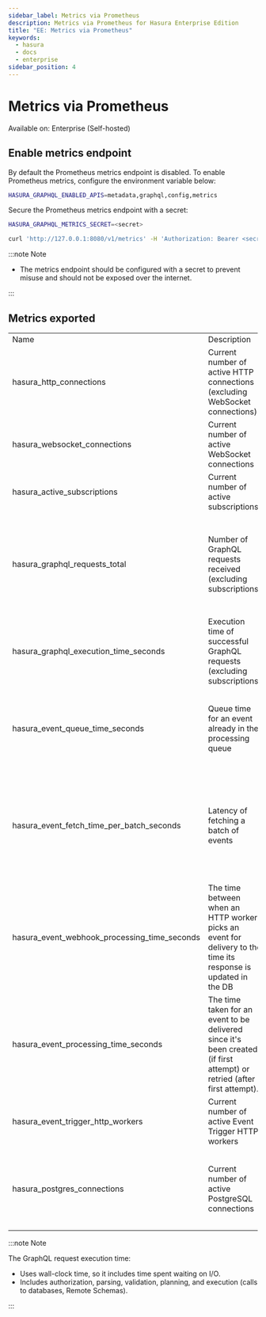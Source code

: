 ```yaml
---
sidebar_label: Metrics via Prometheus
description: Metrics via Prometheus for Hasura Enterprise Edition
title: "EE: Metrics via Prometheus"
keywords:
  - hasura
  - docs
  - enterprise
sidebar_position: 4
---
```


# Metrics via Prometheus

<div className="badge badge--primary heading-badge">Available on: Enterprise (Self-hosted)</div>

## Enable metrics endpoint

By default the Prometheus metrics endpoint is disabled. To enable Prometheus metrics, configure the environment variable
below:

```bash
HASURA_GRAPHQL_ENABLED_APIS=metadata,graphql,config,metrics
```

Secure the Prometheus metrics endpoint with a secret:

```bash
HASURA_GRAPHQL_METRICS_SECRET=<secret>
```

```bash
curl 'http://127.0.0.1:8080/v1/metrics' -H 'Authorization: Bearer <secret>'
```

:::note Note

- The metrics endpoint should be configured with a secret to prevent misuse and should not be exposed over the internet.

:::

## Metrics exported

<table>
  <tr>
    <td>Name</td>
    <td>Description</td>
    <td>Type</td>
    <td>Labels</td>
  </tr>
  <tr>
    <td>hasura_http_connections</td>
    <td>Current number of active HTTP connections (excluding WebSocket connections)</td>
    <td>Gauge</td>
    <td>none</td>
  </tr>
  <tr>
    <td>hasura_websocket_connections</td>
    <td>Current number of active WebSocket connections</td>
    <td>Gauge</td>
    <td>none</td>
  </tr>
  <tr>
    <td>hasura_active_subscriptions</td>
    <td>Current number of active subscriptions</td>
    <td>Gauge</td>
    <td>none</td>
  </tr>
  <tr>
    <td>hasura_graphql_requests_total</td>
    <td>Number of GraphQL requests received (excluding subscriptions)</td>
    <td>Counter</td>
    <td>&#8226; "operation_type": query|mutation|unknown <br/>
      &#8226; The "unknown" operation type will be returned for queries that fail authorization, parsing, or certain
      validations<br/>
      &#8226; "response_status": success|failed
    </td>

  </tr>
  <tr>
    <td>hasura_graphql_execution_time_seconds</td>
    <td>Execution time of successful GraphQL requests (excluding subscriptions)</td>
    <td>Histogram<br/><br/>Buckets: 0.01, 0.03, 0.1, 0.3, 1, 3, 10</td>
    <td>&#8226; "operation_type": query|mutation</td>
  </tr>
  <tr>
    <td>hasura_event_queue_time_seconds</td>
    <td>Queue time for an event already in the processing queue</td>
    <td>Histogram<br/><br/>Buckets: 0.01, 0.03, 0.1, 0.3, 1, 3, 10, 30, 100</td>
    <td>none</td>
  </tr>
  <tr>
    <td>hasura_event_fetch_time_per_batch_seconds</td>
    <td>Latency of fetching a batch of events</td>
    <td>Histogram<br/><br/>Buckets: 0.0001, 0.0003, 0.001, 0.003, 0.01, 0.03, 0.1, 0.3, 1, 3, 10</td>
    <td>none</td>
  </tr>
  <tr>
    <td>hasura_event_webhook_processing_time_seconds</td>
    <td>The time between when an HTTP worker picks an event for delivery to the time its response is updated in the DB</td>
    <td>Histogram<br/><br/>Buckets: 0.01, 0.03, 0.1, 0.3, 1, 3, 10</td>
    <td>none</td>
  </tr> 
  <tr>
    <td>hasura_event_processing_time_seconds</td>
    <td>The time taken for an event to be delivered since it's been created (if first attempt) or retried (after first attempt).</td>
    <td>Histogram<br/><br/>Buckets: 0.01, 0.03, 0.1, 0.3, 1, 3, 10, 30, 100</td>
    <td>none</td>
  </tr> 
  <tr>
    <td>hasura_event_trigger_http_workers</td>
    <td>Current number of active Event Trigger HTTP workers</td>
    <td>Gauge</td>
    <td>none</td>
  </tr>
  <tr>
    <td>hasura_postgres_connections</td>
    <td>Current number of active PostgreSQL connections</td>
    <td>Gauge</td>
    <td>&#8226; "source_name": name of the database<br/>
      &#8226; "conn_info": connection url string (password omitted) or name of the connection url environment variable<br/>
      &#8226; "role": primary|replica
    </td>
  </tr>

</table>

:::note Note

The GraphQL request execution time:

- Uses wall-clock time, so it includes time spent waiting on I/O.
- Includes authorization, parsing, validation, planning, and execution (calls to databases, Remote Schemas).

:::
